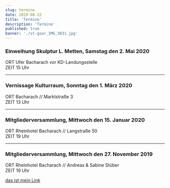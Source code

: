 ```yaml
---
slug: termine
date: 2019-08-22
title: 'Termine'
description: 'Termine'
published: true
banner: './st-goar_IMG_3831.jpg'
---
```


<div>

### Einweihung Skulptur L. Metten, Samstag den 2. Mai 2020

ORT Ufer Bacharach vor KD-Landungsstelle<br/>
ZEIT 15 Uhr

---

### Vernissage Kulturraum, Sonntag den 1. März 2020

ORT Bacharach // Marktstraße 3<br/>
ZEIT 13 Uhr

---

### Mitgliederversammlung, Mittwoch den 15. Januar 2020

ORT Rheinhotel Bacharach // Langstraße 50<br/>
ZEIT 19 Uhr

---

### Mitgliederversammlung, Mittwoch den 27. November 2019

ORT Rheinhotel Bacharach // Andreas & Sabine Stüber<br/>
ZEIT 19 Uhr


[das ist mein Link](/aktuelles)

</div>
